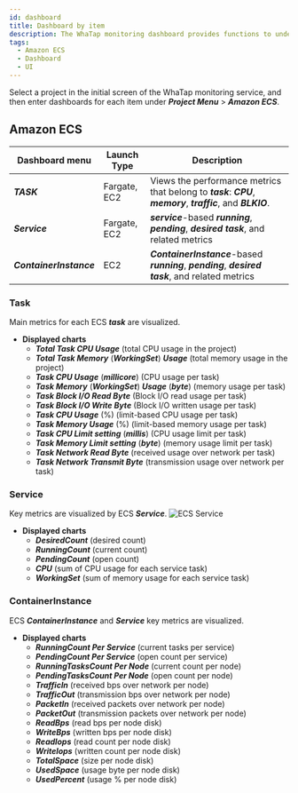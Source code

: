 ```yaml
---
id: dashboard
title: Dashboard by item
description: The WhaTap monitoring dashboard provides functions to understand the overall status of a project at a glance.
tags:
  - Amazon ECS
  - Dashboard
  - UI
---
```


Select a project in the initial screen of the WhaTap monitoring service, and then enter dashboards for each item under **_Project Menu_** > **_Amazon ECS_**.

## Amazon ECS

| Dashboard menu          | Launch Type  | Description                                                                                                       |
| ----------------------- | ------------ | ----------------------------------------------------------------------------------------------------------------- |
| **_TASK_**              | Fargate, EC2 | Views the performance metrics that belong to **_task_**: **_CPU_**, **_memory_**, **_traffic_**, and **_BLKIO_**. |
| **_Service_**           | Fargate, EC2 | **_service_**-based **_running_**, **_pending_**, **_desired task_**, and related metrics                         |
| **_ContainerInstance_** | EC2          | **_ContainerInstance_**-based **_running_**, **_pending_**, **_desired task_**, and related metrics               |

### Task

Main metrics for each ECS **_task_** are visualized.

-   **Displayed charts**
    -   **_Total Task CPU Usage_** (total CPU usage in the project)
    -   **_Total Task Memory_** (**_WorkingSet_**) **_Usage_** (total memory usage in the project)
    -   **_Task CPU Usage_** (**_millicore_**) (CPU usage per task)
    -   **_Task Memory_** (**_WorkingSet_**) **_Usage_** (**_byte_**) (memory usage per task)
    -   **_Task Block I/O Read Byte_** (Block I/O read usage per task)
    -   **_Task Block I/O Write Byte_** (Block I/O written usage per task)
    -   **_Task CPU Usage_** (%) (limit-based CPU usage per task)
    -   **_Task Memory Usage_** (%) (limit-based memory usage per task)
    -   **_Task CPU Limit setting_** (**_millis_**) (CPU usage limit per task)
    -   **_Task Memory Limit setting_** (**_byte_**) (memory usage limit per task)
    -   **_Task Network Read Byte_** (received usage over network per task)
    -   **_Task Network Transmit Byte_** (transmission usage over network per task)

### Service

Key metrics are visualized by ECS **_Service_**.
![ECS Service](https://img.whatap.io/media/images/aws_ecs_whatap_monitoring_service.png)

-   **Displayed charts**
    -   **_DesiredCount_** (desired count)
    -   **_RunningCount_** (current count)
    -   **_PendingCount_** (open count)
    -   **_CPU_** (sum of CPU usage for each service task)
    -   **_WorkingSet_** (sum of memory usage for each service task) 

### ContainerInstance

ECS **_ContainerInstance_** and **_Service_** key metrics are visualized.

-   **Displayed charts**
    -   **_RunningCount Per Service_** (current tasks per service)
    -   **_PendingCount Per Service_** (open count per service)
    -   **_RunningTasksCount Per Node_** (current count per node)
    -   **_PendingTasksCount Per Node_** (open count per node)
    -   **_TrafficIn_** (received bps over network per node)
    -   **_TrafficOut_** (transmission bps over network per node)
    -   **_PacketIn_** (received packets over network per node)
    -   **_PacketOut_** (transmission packets over network per node)
    -   **_ReadBps_** (read bps per node disk)
    -   **_WriteBps_** (written bps per node disk)
    -   **_ReadIops_** (read count per node disk)
    -   **_WriteIops_** (written count per node disk)
    -   **_TotalSpace_** (size per node disk)
    -   **_UsedSpace_** (usage byte per node disk)
    -   **_UsedPercent_** (usage % per node disk)
